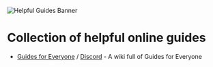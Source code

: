 ![Helpful Guides Banner](https://files.catbox.moe/oygeam.png)

# Collection of helpful online guides
* [Guides for Everyone](https://016622.xyz/) / [Discord](https://discord.com/invite/jqruB4FJJ5) - A wiki full of Guides for Everyone
